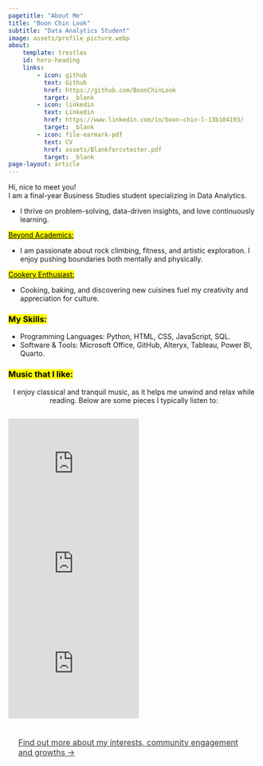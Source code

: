 ```yaml
---
pagetitle: "About Me"
title: "Boon Chin Look"
subtitle: "Data Analytics Student"
image: assets/profile_picture.webp
about: 
    template: trestles
    id: hero-heading
    links:
        - icon: github
          text: Github
          href: https://github.com/BoonChinLook
          target: _blank
        - icon: linkedin
          text: Linkedin
          href: https://www.linkedin.com/in/boon-chin-l-13b104193/
          target: _blank
        - icon: file-earmark-pdf
          text: CV
          href: assets/Blankforcvtester.pdf
          target: _blank
page-layout: article
---
```


::: {#hero-heading}
<div class="h1">Hi, nice to meet you!</div>
<div class="lead">
I am a final-year Business Studies student specializing in Data Analytics.</div>

* I thrive on problem-solving, data-driven insights, and love continuously learning.

[Beyond Academics:]{.mark .underline}

* I am passionate about rock climbing, fitness, and artistic exploration. I enjoy pushing boundaries both mentally and physically.

[Cookery Enthusiast:]{.mark .underline}

* Cooking, baking, and discovering new cuisines fuel my creativity and appreciation for culture.
:::

### [My Skills:]{.mark}
* Programming Languages: Python, HTML, CSS, JavaScript, SQL.
* Software & Tools: Microsoft Office, GitHub, Alteryx, Tableau, Power BI, Quarto.

### [Music that I like:]{.mark}
<div style="text-align: center;">
I enjoy classical and tranquil music, as it helps me unwind and relax while reading. Below are some pieces I typically listen to:
</div>
<div style="display: flex; justify-content: center; gap: 15px;">
  <iframe width="262" height="200" src="https://www.youtube.com/embed/IH2KrGjKXw0?si=0Rwu1_9jWVkwSyJt" frameborder="0" allowfullscreen></iframe>
  <iframe width="262" height="200" src="https://www.youtube.com/embed/TK1Ij_-mank?si=fjQklLDjUaC_JiE1" frameborder="0" allowfullscreen></iframe>
  <iframe width="262" height="200" src="https://www.youtube.com/embed/1e9B31FLT-s?si=WCI1SsZhQR16Et92" frameborder="0" allowfullscreen></iframe>
</div>

[Find out more about my interests, community engagement and growths &rarr;](experience.qmd){.btn .btn-outline-warning style="padding: 10px 20px; font-size: 16px; border-radius: 5px; color: #3a3931; display: inline-block;"}
